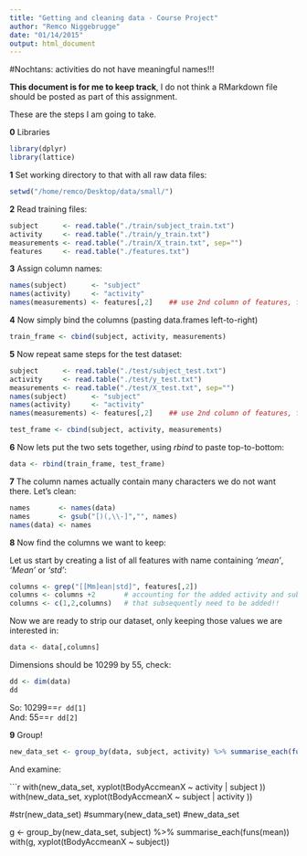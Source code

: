 ```yaml
---
title: "Getting and cleaning data - Course Project"
author: "Remco Niggebrugge"
date: "01/14/2015"
output: html_document
---
```

 
 
#Nochtans: activities do not have meaningful names!!!  
 
**This document is for me to keep track**, I do not think a RMarkdown file should be posted as part of this assignment.

These are the steps I am going to take.

**0** Libraries

```r
library(dplyr)
library(lattice)
```

**1** Set working directory to that with all raw data files:

```r
setwd("/home/remco/Desktop/data/small/")
```

**2** Read training files:

```r
subject      <- read.table("./train/subject_train.txt")
activity     <- read.table("./train/y_train.txt")
measurements <- read.table("./train/X_train.txt", sep="")
features     <- read.table("./features.txt")
```

**3** Assign column names:

```r
names(subject)      <- "subject"
names(activity)     <- "activity"
names(measurements) <- features[,2]    ## use 2nd column of features, first column has index
```

**4** Now simply bind the columns (pasting data.frames left-to-right)

```r
train_frame <- cbind(subject, activity, measurements)
```

**5** Now repeat same steps for the test dataset:

```r
subject      <- read.table("./test/subject_test.txt")
activity     <- read.table("./test/y_test.txt")
measurements <- read.table("./test/X_test.txt", sep="")
names(subject)      <- "subject"
names(activity)     <- "activity"
names(measurements) <- features[,2]    ## use 2nd column of features, first column has index

test_frame <- cbind(subject, activity, measurements)
```

**6** Now lets put the two sets together, using *rbind* to paste top-to-bottom:

```r
data <- rbind(train_frame, test_frame)
```

**7** The column names actually contain many characters we do not want there. Let's clean:

```r
names       <- names(data)
names       <- gsub("[)(,\\-]","", names)
names(data) <- names 
```

**8** Now find the columns we want to keep:

Let us start by creating a list of all features with name containing *'mean'*, *'Mean'* or *'std'*:

```r
columns <- grep("[[Mm]ean|std]", features[,2]) 
columns <- columns +2       # accounting for the added activity and subject columns
columns <- c(1,2,columns)   # that subsequently need to be added!!
```

Now we are ready to strip our dataset, only keeping those values we are interested in:

```r
data <- data[,columns]
```

Dimensions should be 10299 by 55, check:
```r
dd <- dim(data)
dd
```

So: 10299==`r dd[1]`   
And:   55==`r dd[2]`  


**9** Group!

```r
new_data_set <- group_by(data, subject, activity) %>% summarise_each(funs(mean))
```

And examine:


```r

with(new_data_set, xyplot(tBodyAccmeanX ~  activity | subject ))
with(new_data_set, xyplot(tBodyAccmeanX ~  subject | activity ))

#str(new_data_set)
#summary(new_data_set)
#new_data_set

g <- group_by(new_data_set, subject) %>% summarise_each(funs(mean))
with(g, xyplot(tBodyAccmeanX ~ subject))
